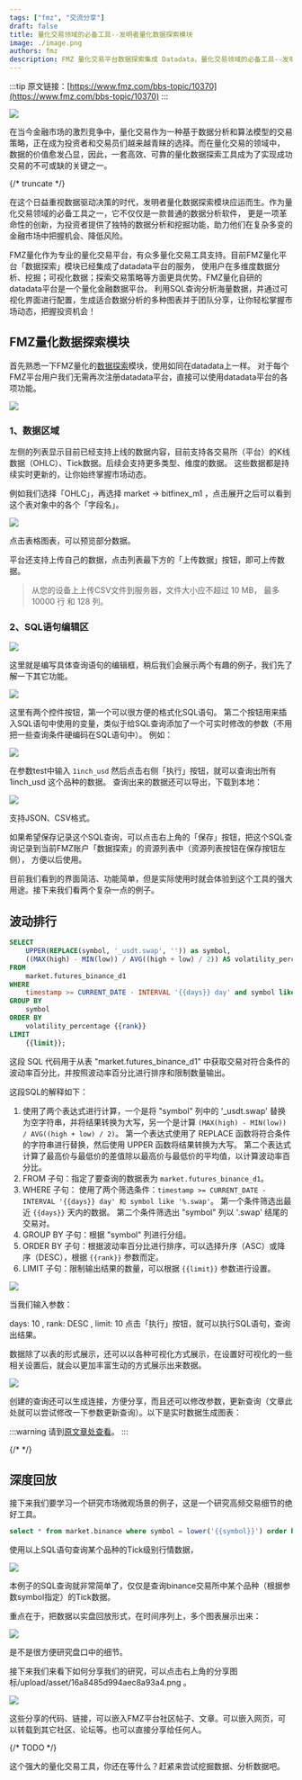 ```yaml
---
tags: ["fmz", "交流分享"]
draft: false
title: 量化交易领域的必备工具--发明者量化数据探索模块
image: ./image.png
authors: fmz
description: FMZ 量化交易平台数据探索集成 Datadata，量化交易领域的必备工具--发明者量化数据探索模块
---
```




:::tip
原文链接：[https://www.fmz.com/bbs-topic/10370](https://www.fmz.com/bbs-topic/10370)
:::

![](./image.png)

在当今金融市场的激烈竞争中，量化交易作为一种基于数据分析和算法模型的交易策略，正在成为投资者和交易员们越来越青睐的选择。而在量化交易的领域中，
数据的价值愈发凸显，因此，一套高效、可靠的量化数据探索工具成为了实现成功交易的不可或缺的关键之一。

{/* truncate */}

在这个日益重视数据驱动决策的时代，发明者量化数据探索模块应运而生。作为量化交易领域的必备工具之一，它不仅仅是一款普通的数据分析软件，
更是一项革命性的创新，为投资者提供了独特的数据分析和挖掘功能，助力他们在复杂多变的金融市场中把握机会、降低风险。

FMZ量化作为专业的量化交易平台，有众多量化交易工具支持。目前FMZ量化平台「数据探索」模块已经集成了datadata平台的服务，
使用户在多维度数据分析、挖掘；可视化数据；探索交易策略等方面更具优势。FMZ量化自研的datadata平台是一个量化金融数据平台。
利用SQL查询分析海量数据，并通过可视化界面进行配置，生成适合数据分析的多种图表并于团队分享，让你轻松掌握市场动态，把握投资机会！

## FMZ量化数据探索模块

首先熟悉一下FMZ量化的[数据探索](https://www.fmz.com/m/database)模块，使用如同在datadata上一样。
对于每个FMZ平台用户我们无需再次注册datadata平台，直接可以使用datadata平台的各项功能。

![](./01.png)

### 1、数据区域

左侧的列表显示目前已经支持上线的数据内容，目前支持各交易所（平台）的K线数据（OHLC）、Tick数据。后续会支持更多类型、维度的数据。
这些数据都是持续实时更新的，让你始终掌握市场动态。

例如我们选择「OHLC」，再选择 market -> bitfinex_m1 ，点击展开之后可以看到这个表对象中的各个「字段名」。

![](./02.png)

点击表格图表，可以预览部分数据。

平台还支持上传自己的数据，点击列表最下方的「上传数据」按钮，即可上传数据。

> 从您的设备上上传CSV文件到服务器，文件大小应不超过 10 MB， 最多 10000 行 和 128 列。

### 2、SQL语句编辑区

![](./03.png)

这里就是编写具体查询语句的编辑框，稍后我们会展示两个有趣的例子，我们先了解一下其它功能。

![](./04.png)

这里有两个控件按钮，第一个可以很方便的格式化SQL语句。
第二个按钮用来插入SQL语句中使用的变量，类似于给SQL查询添加了一个可实时修改的参数（不用把一些查询条件硬编码在SQL语句中）。
例如：

![](./05.png)

在参数test中输入 `1inch_usd` 然后点击右侧「执行」按钮，就可以查询出所有 1inch_usd 这个品种的数据。
查询出来的数据还可以导出，下载到本地：

![](./06.png)

支持JSON、CSV格式。

如果希望保存记录这个SQL查询，可以点击右上角的「保存」按钮，把这个SQL查询记录到当前FMZ账户「数据探索」的资源列表中（资源列表按钮在保存按钮左侧），
方便以后使用。

目前我们看到的界面简洁、功能简单，但是实际使用时就会体验到这个工具的强大用途。接下来我们看两个复杂一点的例子。

## 波动排行

```sql
SELECT
    UPPER(REPLACE(symbol, '_usdt.swap', '')) as symbol,
    ((MAX(high) - MIN(low)) / AVG((high + low) / 2)) AS volatility_percentage
FROM
    market.futures_binance_d1
WHERE
    timestamp >= CURRENT_DATE - INTERVAL '{{days}} day' and symbol like '%.swap'
GROUP BY
    symbol
ORDER BY
    volatility_percentage {{rank}}
LIMIT
    {{limit}};
```

这段 SQL 代码用于从表 "market.futures_binance_d1" 中获取交易对符合条件的波动率百分比，并按照波动率百分比进行排序和限制数量输出。

这段SQL的解释如下：

1. 使用了两个表达式进行计算，一个是将 "symbol" 列中的 '_usdt.swap' 替换为空字符串，并将结果转换为大写，另一个是计算 `(MAX(high) - MIN(low)) / AVG((high + low) / 2)`。
   第一个表达式使用了 REPLACE 函数将符合条件的字符串进行替换，然后使用 UPPER 函数将结果转换为大写。
   第二个表达式计算了最高价与最低价的差值除以最高价与最低价的平均值，以计算波动率百分比。
2. FROM 子句：指定了要查询的数据表为 `market.futures_binance_d1`。
3. WHERE 子句：
   使用了两个筛选条件：`timestamp >= CURRENT_DATE - INTERVAL '{{days}} day' 和 symbol like '%.swap'`。
   第一个条件筛选出最近 `{{days}}` 天内的数据。
   第二个条件筛选出 "symbol" 列以 '.swap' 结尾的交易对。
4. GROUP BY 子句：根据 "symbol" 列进行分组。
5. ORDER BY 子句：根据波动率百分比进行排序，可以选择升序（ASC）或降序（DESC），根据 `{{rank}}` 参数而定。
6. LIMIT 子句：限制输出结果的数量，可以根据 `{{limit}}` 参数进行设置。

![](./07.png)

当我们输入参数：

days: 10 , rank: DESC , limit: 10 点击「执行」按钮，就可以执行SQL语句，查询出结果。

数据除了以表的形式展示，还可以以各种可视化方式展示，在设置好可视化的一些相关设置后，就会以更加丰富生动的方式展示出来数据。

![](./08.png)

创建的查询还可以生成连接，方便分享，而且还可以修改参数，更新查询（文章此处就可以尝试修改一下参数更新查询）。以下是实时数据生成图表：

:::warning
请到[原文章处查看](https://www.fmz.com/bbs-topic/10370#%E6%B3%A2%E5%8A%A8%E6%8E%92%E8%A1%8C)。
:::

{/* <DatadataEmbeddedViewer region="global" queryId="9d828b52-539c-47fd-984a-816a38e3f2ef" /> */}

## 深度回放

接下来我们要学习一个研究市场微观场景的例子，这是一个研究高频交易细节的绝好工具。

```sql
select * from market.binance where symbol = lower('{{symbol}}') order by timestamp desc limit 2000
```

使用以上SQL语句查询某个品种的Tick级别行情数据，

![](./09.png)

本例子的SQL查询就非常简单了，仅仅是查询binance交易所中某个品种（根据参数symbol指定）的Tick数据。

重点在于，把数据以实盘回放形式，在时间序列上，多个图表展示出来：

![](./10.png)

是不是很方便研究盘口中的细节。

接下来我们来看下如何分享我们的研究，可以点击右上角的分享图标/upload/asset/16a8485d994aec8a93a4.png 。

![](./11.png)

这些分享的代码、链接，可以嵌入FMZ平台社区帖子、文章。可以嵌入网页，可以转载到其它社区、论坛等。也可以直接分享给任何人。

{/* TODO */}

这个强大的量化交易工具，你还在等什么？赶紧来尝试挖掘数据、分析数据吧。
